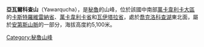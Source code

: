 {{Coord|13|8|32|S|74|59|20|W|display=title}}

'''亞瓦爾科查山'''（Yawarqucha），是[[秘魯|秘魯]]的山峰，位於該國中南部[[萬卡韋利卡大區|萬卡韋利卡大區]]的[[卡斯特羅維雷納省|卡斯特羅維雷納省]]、[[萬卡韋利卡省|萬卡韋利卡省]]和[[瓦伊塔拉省|瓦伊塔拉省]]，處於[[喬克洛科查湖|喬克洛科查湖]]東北面，屬於[[安第斯山脈|安第斯山脈]]的一部分，海拔高度約5,100米。

{{Peru-geo-stub}}
[[Category:秘魯山峰|Category:秘魯山峰]]